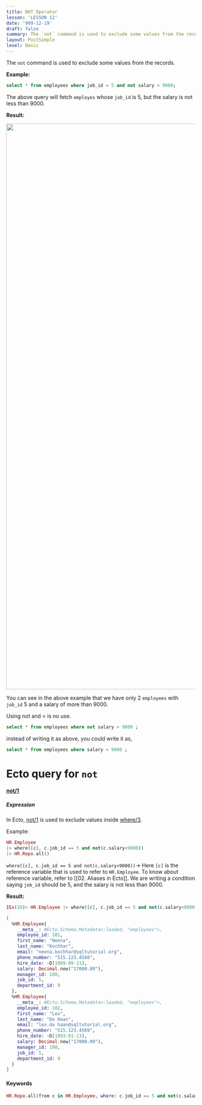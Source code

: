 ```yaml
---
title: NOT Operator
lesson: 'LESSON 12'
date: '999-12-19'
draft: false
summary: The `not` command is used to exclude some values from the records.
layout: PostSimple
level: Basic
---
```


The `not` command is used to exclude some values from the records. 

**Example:**

``` SQL
select * from employees where job_id = 5 and not salary < 9000;
```

The above query will fetch `employes` whose `job_id` is 5, but the salary is not less than 9000.

**Result:**

<img src="/static/images/Screenshotfrom2023-11-0411-14-26.png" width="1500" />

You can see in the above example that we have only 2 `employees` with `job_id` 5 and a salary of more than 9000.

Using not and < is no use.

``` SQL
select * from employees where not salary > 9000 ;
```

instead of writing it as above, you could write it as,

``` SQL
select * from employees where salary < 9000 ;
```


# Ecto query for `not`

####  [not/1](https://hexdocs.pm/ecto/Ecto.Query.API.html#not/1)

##### Expression

In Ecto, [not/1](https://hexdocs.pm/ecto/Ecto.Query.API.html#not/1) is used to exclude values inside [where/3](https://hexdocs.pm/ecto/Ecto.Query.html#where/3).

Example:

``` Elixir
HR.Employee 
|> where([c], c.job_id == 5 and not(c.salary<9000)) 
|> HR.Repo.all()
```


`where([c], c.job_id == 5 and not(c.salary<9000))`-> Here `[c]` is the reference variable that is used to refer to `HR.Employee`. To know about reference variable, refer to [[02. Aliases in Ecto]]. We are writing a condition saying `job_id` should be 5, and the salary is not less than 9000.

**Result:**

``` Elixir
IEx(16)> HR.Employee |> where([c], c.job_id == 5 and not(c.salary<9000) ) |> HR.Repo.all()

[
  %HR.Employee{
    __meta__: #Ecto.Schema.Metadata<:loaded, "employees">,
    employee_id: 101,
    first_name: "Neena",
    last_name: "Kochhar",
    email: "neena.kochhar@sqltutorial.org",
    phone_number: "515.123.4568",
    hire_date: ~D[1989-09-21],
    salary: Decimal.new("17000.00"),
    manager_id: 100,
    job_id: 5,
    department_id: 9
  },
  %HR.Employee{
    __meta__: #Ecto.Schema.Metadata<:loaded, "employees">,
    employee_id: 102,
    first_name: "Lex",
    last_name: "De Haan",
    email: "lex.de haan@sqltutorial.org",
    phone_number: "515.123.4569",
    hire_date: ~D[1993-01-13],
    salary: Decimal.new("17000.00"),
    manager_id: 100,
    job_id: 5,
    department_id: 9
  }
]
```

#### Keywords

```Elixir
HR.Repo.all(from c in HR.Employee, where: c.job_id == 5 and not(c.salary < 9000))
```

